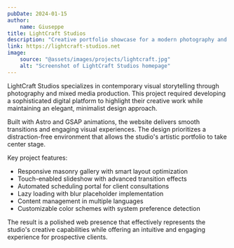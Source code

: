 ```yaml
---
pubDate: 2024-01-15
author:
    name: Giuseppe
title: LightCraft Studios
description: "Creative portfolio showcase for a modern photography and multimedia production house"
link: https://lightcraft-studios.net
image:
    source: "@assets/images/projects/lightcraft.jpg"
    alt: "Screenshot of LightCraft Studios homepage"
---
```


LightCraft Studios specializes in contemporary visual storytelling through photography and mixed media production. This project required developing a sophisticated digital platform to highlight their creative work while maintaining an elegant, minimalist design approach.

Built with Astro and GSAP animations, the website delivers smooth transitions and engaging visual experiences. The design prioritizes a distraction-free environment that allows the studio's artistic portfolio to take center stage.

Key project features:
- Responsive masonry gallery with smart layout optimization
- Touch-enabled slideshow with advanced transition effects
- Automated scheduling portal for client consultations
- Lazy loading with blur placeholder implementation
- Content management in multiple languages
- Customizable color schemes with system preference detection

The result is a polished web presence that effectively represents the studio's creative capabilities while offering an intuitive and engaging experience for prospective clients.
